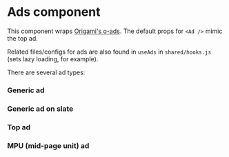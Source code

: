 
<Meta title="Core/Ads" />

# Ads component

This component wraps [Origami's o-ads](https://github.com/Financial-Times/o-ads). The default props for `<Ad />` mimic the top ad.

Related files/configs for ads are also found in `useAds` in `shared/hooks.js` (sets lazy loading, for example).

There are several ad types:

### Generic ad

<Canvas>
  <Story name="GenericAd" parameters={{ chromatic: { disable: true } }}>
    <Ad
      name="generic-ad"
      targeting="pos=top;version=1"
      reserve="90"
      defaultFormat={false}
      smallFormat={false}
      mediumFormat="Leaderboard,Responsive"
      largeFormat="SuperLeaderboard,Leaderboard,Responsive"
      extraFormat="Billboard,SuperLeaderboard,Leaderboard,Responsive"
    />
  </Story>
</Canvas>

### Generic ad on slate

<Canvas>
  <Story name="GenericAdSlate" parameters={{ chromatic: { disable: true } }}>
    <Ad name="generic-ad" targeting="pos=top;version=1" background="slate" />
  </Story>
</Canvas>

### Top ad

<Canvas>
  <Story name="TopAd" parameters={{ chromatic: { disable: true } }}>
    <TopAd />
  </Story>
</Canvas>

### MPU (mid-page unit) ad

<Canvas>
  <Story name="MiddleAd" parameters={{ chromatic: { disable: true } }}>
    <MiddleAd />
  </Story>
</Canvas>
